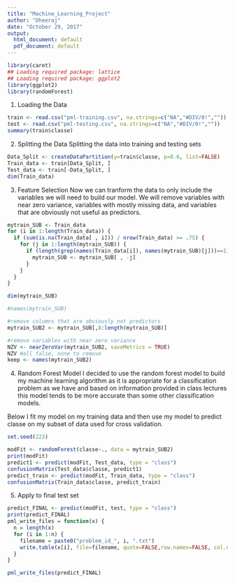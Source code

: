 ```yaml
---
title: "Machine_Learning_Project"
author: "Dheeraj"
date: "October 29, 2017"
output:
  html_document: default
  pdf_document: default
---
```


```r
library(caret)
## Loading required package: lattice
## Loading required package: ggplot2
library(ggplot2)
library(randomForest)
```

1. Loading the Data
```r
train <- read.csv("pml-training.csv", na.strings=c("NA","#DIV/0!",""))
test <- read.csv("pml-testing.csv", na.strings=c("NA","#DIV/0!",""))
summary(train$classe)
```

2. Splitting the  Data
Splitting the data into training and testing sets
```r
Data_Split <- createDataPartition(y=train$classe, p=0.6, list=FALSE)
Train_data <- train[Data_Split, ]
Test_data <- train[-Data_Split, ]
dim(Train_data)
```
3. Feature Selection
Now we can tranform the data to only include the variables we will need to build our model. We will remove variables with near zero variance, variables with mostly missing data, and variables that are obviously not useful as predictors.
```r
mytrain_SUB <- Train_data 
for (i in 1:length(Train_data)) {
  if (sum(is.na(Train_data[ , i])) / nrow(Train_data) >= .75) {
    for (j in 1:length(mytrain_SUB)) {
      if (length(grep(names(Train_data[i]), names(mytrain_SUB)[j]))==1) {
        mytrain_SUB <- mytrain_SUB[ , -j]
      }
    }
  }
}

dim(mytrain_SUB)
```
```r
#names(mytrain_SUB)

#remove columns that are obviously not predictors
mytrain_SUB2 <- mytrain_SUB[,8:length(mytrain_SUB)]

#remove variables with near zero variance
NZV <- nearZeroVar(mytrain_SUB2, saveMetrics = TRUE)
NZV #all false, none to remove
keep <- names(mytrain_SUB2)
```
4. Random Forest Model
I decided to use the random forest model to build my machine learning algorithm as it is appropriate for a classification problem as we have and based on information provided in class lectures this model tends to be more accurate than some other classification models.

Below I fit my model on my training data and then use my model to predict classe on my subset of data used for cross validation.
```r
set.seed(223)

modFit <- randomForest(classe~., data = mytrain_SUB2)
print(modFit)
predict1 <- predict(modFit, Test_data, type = "class")
confusionMatrix(Test_data$classe, predict1)
predict_train <- predict(modFit, Train_data, type = "class")
confusionMatrix(Train_data$classe, predict_train)
```
5. Apply to final test set
```r
predict_FINAL <- predict(modFit, test, type = "class")
print(predict_FINAL)
pml_write_files = function(x) {
  n = length(x)
  for (i in 1:n) {
    filename = paste0("problem_id_", i, ".txt")
    write.table(x[i], file=filename, quote=FALSE,row.names=FALSE, col.names=FALSE)
  }
}

pml_write_files(predict_FINAL)

```
